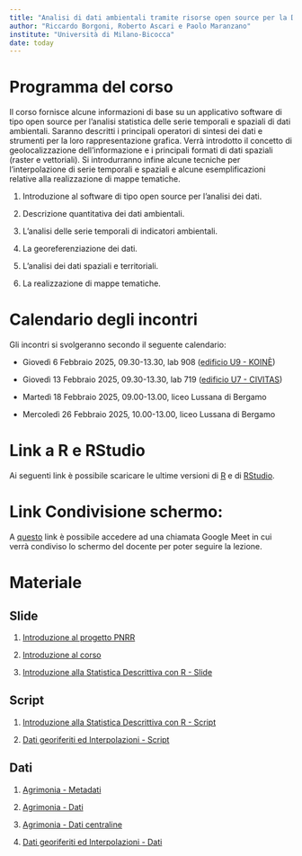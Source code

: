 ```yaml
---
title: "Analisi di dati ambientali tramite risorse open source per la Data Science"
author: "Riccardo Borgoni, Roberto Ascari e Paolo Maranzano"
institute: "Università di Milano-Bicocca"
date: today
---
```


# Programma del corso


Il corso fornisce alcune informazioni di base su un applicativo software di tipo open source per l’analisi statistica delle serie temporali e spaziali di dati ambientali. Saranno descritti i principali operatori di sintesi dei dati e strumenti per la loro rappresentazione grafica. Verrà introdotto il concetto di geolocalizzazione dell’informazione e i principali formati di dati spaziali (raster e vettoriali). Si introdurranno infine alcune tecniche per l’interpolazione di serie temporali e spaziali e alcune esemplificazioni relative alla realizzazione di mappe tematiche.

1.    Introduzione al software di tipo open source per l’analisi dei dati.

2.    Descrizione quantitativa dei dati ambientali.

3.    L’analisi delle serie temporali di indicatori ambientali.

4.    La georeferenziazione dei dati.

5.    L’analisi dei dati spaziali e territoriali. 

6.    La realizzazione di mappe tematiche.



# Calendario degli incontri

Gli incontri si svolgeranno secondo il seguente calendario:

-   Giovedì 6 Febbraio 2025, 09.30-13.30, lab 908 ([edificio U9 - KOINÈ](https://maps.app.goo.gl/JyDtaHD5Jjffjsoa7))

-   Giovedì 13 Febbraio 2025, 09.30-13.30, lab 719 ([edificio U7 - CIVITAS](https://maps.app.goo.gl/dnad4RbTTkhq3fX36))


-   Martedì 18 Febbraio 2025, 09.00-13.00, liceo Lussana di Bergamo

-   Mercoledì 26 Febbraio 2025, 10.00-13.00, liceo Lussana di Bergamo


# Link a R e RStudio

Ai seguenti link è possibile scaricare le ultime versioni di [R](https://cran.r-project.org/bin/windows/base/) e di [RStudio](https://posit.co/download/rstudio-desktop/).

# Link Condivisione schermo:

A [questo](https://meet.google.com/nfd-hrnu-sjb) link è possibile accedere ad una chiamata Google Meet in cui verrà condiviso lo schermo del docente per poter seguire la lezione.

# Materiale

## Slide
<!-- **Data** data for tutorials [excel](dat1.xlsx); [csv](dat1.csv); -->


1.  [Introduzione al progetto PNRR](Liceo Lussana_Bergamo_Slide informativa Percorso PNRR.pptx)

2. [Introduzione al corso](Slide/BSTAT5 - Intro.pdf)

3.  [Introduzione alla Statistica Descrittiva con R - Slide](Slide/BSTAT5 - IntroR.pdf)



## Script

1. [Introduzione alla Statistica Descrittiva con R - Script](IntroR/BSTAT5 - IntroR - Script.R)

2. [Dati georiferiti ed Interpolazioni - Script](IntroR/interpolazione4s.R)


## Dati

1.  [Agrimonia - Metadati](Dati Agrimonia/LussanaPNRR - Metadata Agrimonia.xlsx)

2.  [Agrimonia - Dati](IntroR/Agrimonia.RData)

3.  [Agrimonia - Dati centraline](IntroR/Centraline.csv)

4. [Dati georiferiti ed Interpolazioni - Dati](IntroR/Giornata2_Dati.zip)
